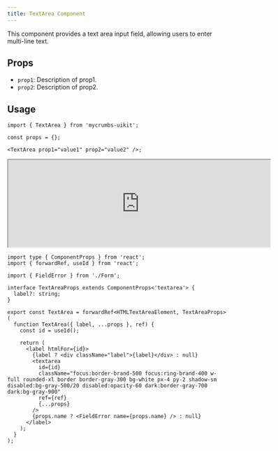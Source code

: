```yaml
---
title: TextArea Component
---
```



This component provides a text area input field, allowing users to enter multi-line text.

## Props

- `prop1`: Description of prop1.
- `prop2`: Description of prop2.

## Usage

```tsx
import { TextArea } from 'mycrumbs-uikit';

const props = {};

<TextArea prop1="value1" prop2="value2" />;
```

<iframe src="https://example.com" width="600" height="200"  rounded="12px' className={'flex'}frameborder="0"></iframe>


```tsx
import type { ComponentProps } from 'react';
import { forwardRef, useId } from 'react';

import { FieldError } from './Form';

interface TextAreaProps extends ComponentProps<'textarea'> {
  label?: string;
}

export const TextArea = forwardRef<HTMLTextAreaElement, TextAreaProps>(
  function TextArea({ label, ...props }, ref) {
    const id = useId();

    return (
      <label htmlFor={id}>
        {label ? <div className="label">{label}</div> : null}
        <textarea
          id={id}
          className="focus:border-brand-500 focus:ring-brand-400 w-full rounded-xl border border-gray-300 bg-white px-4 py-2 shadow-sm disabled:bg-gray-500/20 disabled:opacity-60 dark:border-gray-700 dark:bg-gray-900"
          ref={ref}
          {...props}
        />
        {props.name ? <FieldError name={props.name} /> : null}
      </label>
    );
  }
);

```